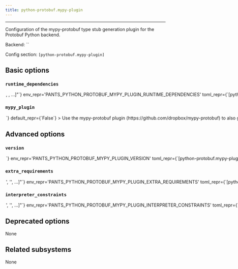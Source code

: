 ```yaml
---
title: python-protobuf.mypy-plugin
---
```



---

Configuration of the mypy-protobuf type stub generation plugin for the Protobuf Python backend.

Backend: <span className="color--primary">``</span>

Config section: <span className="color--primary">`[python-protobuf.mypy-plugin]`</span>

<span className={styles.options}>

## Basic options

### `runtime_dependencies`

<Option
  cli_repr={`--python-protobuf-mypy-plugin-runtime-dependencies="[<target_option>, <target_option>, ...]"`}
  env_repr='PANTS_PYTHON_PROTOBUF_MYPY_PLUGIN_RUNTIME_DEPENDENCIES'
  toml_repr={`[python-protobuf.mypy-plugin]
runtime_dependencies = [
    <target_option>,
    <target_option>,
    ...,
]`}
  default_repr={`[]`}
>

A list of addresses to `python_requirement_library` targets for the runtime dependencies needed for generated Python code to work. For example, `['3rdparty/python:protobuf', '3rdparty/python:grpcio']`. These dependencies will be automatically added to every `protobuf_library` target

</Option>

### `mypy_plugin`

<Option
  cli_repr={`--[no-]python-protobuf-mypy-plugin-mypy-plugin`}
  env_repr='PANTS_PYTHON_PROTOBUF_MYPY_PLUGIN_MYPY_PLUGIN'
  toml_repr={`[python-protobuf.mypy-plugin]
mypy_plugin = <bool>`}
  default_repr={`False`}
>

Use the `mypy-protobuf` plugin (https://github.com/dropbox/mypy-protobuf) to also generate .pyi type stubs.

</Option>

## Advanced options

### `version`

<Option
  cli_repr={`--python-protobuf-mypy-plugin-version=<str>`}
  env_repr='PANTS_PYTHON_PROTOBUF_MYPY_PLUGIN_VERSION'
  toml_repr={`[python-protobuf.mypy-plugin]
version = <str>`}
  default_repr={`mypy-protobuf==2.4`}
>

Requirement string for the tool.

</Option>

### `extra_requirements`

<Option
  cli_repr={`--python-protobuf-mypy-plugin-extra-requirements="['<str>', '<str>', ...]"`}
  env_repr='PANTS_PYTHON_PROTOBUF_MYPY_PLUGIN_EXTRA_REQUIREMENTS'
  toml_repr={`[python-protobuf.mypy-plugin]
extra_requirements = [
    '<str>',
    '<str>',
    ...,
]`}
  default_repr={`[]`}
>

Any additional requirement strings to use with the tool. This is useful if the tool allows you to install plugins or if you need to constrain a dependency to a certain version.

</Option>

### `interpreter_constraints`

<Option
  cli_repr={`--python-protobuf-mypy-plugin-interpreter-constraints="['<str>', '<str>', ...]"`}
  env_repr='PANTS_PYTHON_PROTOBUF_MYPY_PLUGIN_INTERPRETER_CONSTRAINTS'
  toml_repr={`[python-protobuf.mypy-plugin]
interpreter_constraints = [
    '<str>',
    '<str>',
    ...,
]`}
  default_repr={`[\n  "CPython>=3.6"\n]`}
>

Python interpreter constraints for this tool.

</Option>

## Deprecated options

None

## Related subsystems

None

</span>
